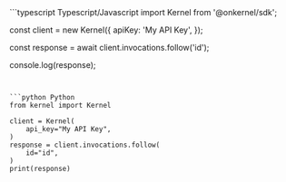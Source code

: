<CodeGroup>
```typescript Typescript/Javascript
import Kernel from '@onkernel/sdk';

const client = new Kernel({
  apiKey: 'My API Key',
});

const response = await client.invocations.follow('id');

console.log(response);
```


```python Python
from kernel import Kernel

client = Kernel(
    api_key="My API Key",
)
response = client.invocations.follow(
    id="id",
)
print(response)
```
</CodeGroup>
